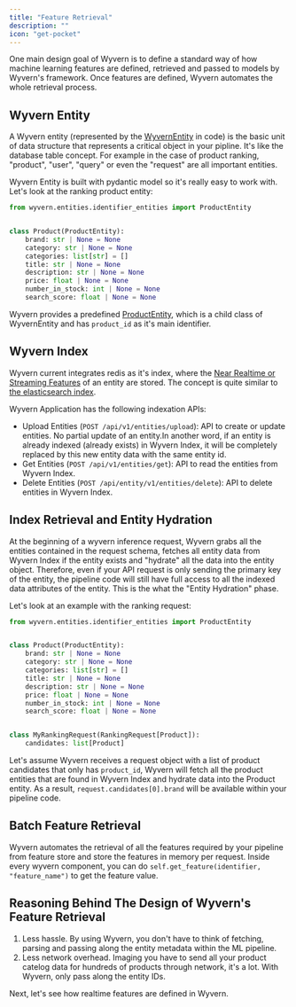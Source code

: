 ```yaml
---
title: "Feature Retrieval"
description: ""
icon: "get-pocket"
---
```


One main design goal of Wyvern is to define a standard way of how machine learning features are defined, retrieved and passed to models by Wyvern's framework. Once features are defined, Wyvern automates the whole retrieval process.

## Wyvern Entity

A Wyvern entity (represented by the [WyvernEntity](/sdk_ref#wyvernentity-objects) in code) is the basic unit of data structure that represents a critical object in your pipline. It's like the database table concept. For example in the case of product ranking, "product", "user", "query" or even the "request" are all important entities.

Wyvern Entity is built with pydantic model so it's really easy to work with. Let's look at the ranking product entity:

```python pipelines/product_ranking/schemas.py
from wyvern.entities.identifier_entities import ProductEntity


class Product(ProductEntity):
    brand: str | None = None
    category: str | None = None
    categories: list[str] = []
    title: str | None = None
    description: str | None = None
    price: float | None = None
    number_in_stock: int | None = None
    search_score: float | None = None
```

Wyvern provides a predefined [ProductEntity](/todo_somewhere), which is a child class of WyvernEntity and has `product_id` as it's main identifier.

## Wyvern Index

Wyvern current integrates redis as it's index, where the [Near Realtime or Streaming Features](https://huyenchip.com/2023/01/08/self-serve-feature-platforms.html#batch-vs-real-time-vs-nrt-features) of an entity are stored. The concept is quite similar to [the elasticsearch index](https://www.elastic.co/blog/what-is-an-elasticsearch-index).

Wyvern Application has the following indexation APIs:

- Upload Entities (`POST /api/v1/entities/upload`): API to create or update entities. No partial update of an entity.In another word, if an entity is already indexed (already exists) in Wyvern Index, it will be completely replaced by this new entity data with the same entity id.
- Get Entities (`POST /api/v1/entities/get`): API to read the entities from Wyvern Index.
- Delete Entities (`POST /api/entity/v1/entities/delete`): API to delete entities in Wyvern Index.

## Index Retrieval and Entity Hydration

At the beginning of a wyvern inference request, Wyvern grabs all the entities contained in the request schema, fetches all entity data from Wyvern Index if the entity exists and "hydrate" all the data into the entity object. Therefore, even if your API request is only sending the primary key of the entity, the pipeline code will still have full access to all the indexed data attributes of the entity. This is the what the "Entity Hydration" phase.

Let's look at an example with the ranking request:

```python pipelines/product_ranking/schemas.py
from wyvern.entities.identifier_entities import ProductEntity


class Product(ProductEntity):
    brand: str | None = None
    category: str | None = None
    categories: list[str] = []
    title: str | None = None
    description: str | None = None
    price: float | None = None
    number_in_stock: int | None = None
    search_score: float | None = None


class MyRankingRequest(RankingRequest[Product]):
    candidates: list[Product]
```

Let's assume Wyvern receives a request object with a list of product candidates that only has `product_id`, Wyvern will fetch all the product entities that are found in Wyvern Index and hydrate data into the Product entity. As a result, `request.candidates[0].brand` will be available within your pipeline code.

## Batch Feature Retrieval

Wyvern automates the retrieval of all the features required by your pipeline from feature store and store the features in memory per request. Inside every wyvern component, you can do `self.get_feature(identifier, "feature_name")` to get the feature value.

## Reasoning Behind The Design of Wyvern's Feature Retrieval

1. Less hassle. By using Wyvern, you don't have to think of fetching, parsing and passing along the entity metadata within the ML pipeline.
2. Less network overhead. Imaging you have to send all your product catelog data for hundreds of products through network, it's a lot. With Wyvern, only pass along the entity IDs.

Next, let's see how realtime features are defined in Wyvern.
